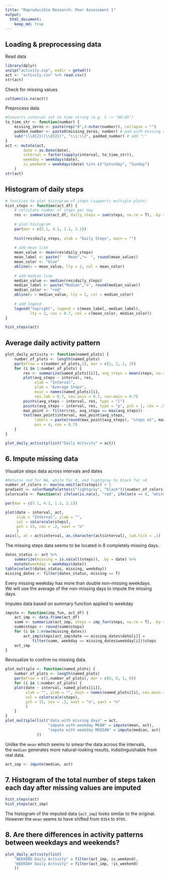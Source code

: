 ```yaml
---
title: "Reproducible Research: Peer Assessment 1"
output: 
  html_document:
    keep_md: true
---
```



## Loading & preprocessing data

Read data
```r
library(dplyr)
unzip("activity.zip", exdir = getwd())
act <- "activity.csv" %>% read.csv()
str(act)
```

Check for missing values
```r
colSums(is.na(act))
```

Preprocess data
```r
#Converts interval int to time string (e.g. 5 -> "00:05") 
to_time_str <- function(number) {
    missing_zeros <- paste(rep("0",4-nchar(number)), collapse = "")
    padded_number <- paste0(missing_zeros, number) # pad with missing zeros
    sub("(\\d{2})(\\d{2})", "\\1:\\2", padded_number) # add ":"
}
act <- mutate(act,
        date = as.Date(date),
        interval = factor(sapply(interval, to_time_str)),
        weekday = weekdays(date),
        is_weekend = weekdays(date) %in% c("Saturday", "Sunday")
    )
str(act)
```

## Histogram of daily steps

```r
# function to plot histogram of steps (supports multiple plots)
hist_steps <- function(act_df) {
    # calculate number of steps per day
    res <- summarize(act_df, daily_steps = sum(steps, na.rm = T), .by = date)
    
    # plot histogram
    par(mar = c(5.1, 4.1, 1.1, 2.1))
    
    hist(res$daily_steps, xlab = "Daily Steps", main = "")
    
    # add mean line
    mean_value <- mean(res$daily_steps)
    mean_label <- paste("   Mean","=  ", round(mean_value))
    mean_color <- "blue"
    abline(v = mean_value, lty = 2, col = mean_color)
    
    # add median line
    median_value <- median(res$daily_steps)
    median_label <- paste("Median","=", round(median_value))
    median_color <- "red"
    abline(v = median_value, lty = 2, col = median_color)
    
    # add legend
    legend("topright", legend = c(mean_label, median_label),
           lty = 2, cex = 0.7, col = c(mean_color, median_color))
}

hist_steps(act)
```

## Average daily activity pattern

```r
plot_daily_activity <- function(named_plots) {
    number_of_plots <- length(named_plots)
    par(mfrow = c(number_of_plots,1), mar = c(2, 2, 2, 2))
    for (i in 1:number_of_plots) {
        res <- summarize(named_plots[[i]], avg_steps = mean(steps, na.rm = T), .by = interval)
        plot(avg_steps ~ interval, res,
             xlab = "Interval",
             ylab = "Average Steps",
             main = names(named_plots)[i],
             cex.lab = 0.7, cex.axis = 0.7, cex.main = 0.7)
        points(avg_steps ~ interval, res, type = "l")
        points(avg_steps ~ interval, res, type = "p", pch = 1, cex = .5, col = "coral3")
        max_point <- filter(res, avg_steps == max(avg_steps))
        text(max_point$interval, max_point$avg_steps,
             labels = paste(round(max_point$avg_steps), "steps at", max_point$interval),
             pos = 4, cex = 0.7)
    }
}

plot_daily_activity(list("Daily Activity" = act))

```

## 6. Impute missing data

Visualize steps data across intervals and dates

```r
#Returns red for NA, white for 0, and lightgray to black for >0
number_of_colors <- max(na.omit(act$steps)) + 1
gradient <- colorRampPalette(c("lightgray", "black"))(number_of_colors)
colorscale <- function(x) ifelse(is.na(x), "red", ifelse(x == 0, "white", gradient[x + 1]))

par(mar = c(5.1, 4.1, 1.1, 2.1))

plot(date ~ interval, act,
     xlab = "Interval", ylab = "",
     col = colorscale(steps),
     pch = 15, cex = .2, xaxt = "n"
     )
axis(1, at = act$interval, as.character(act$interval), lwd.tick = .1)
```

The missing steps data seems to be located in 8 completely missing days.

```r
dates_status <- act %>%
    summarize(missing = is.na(all(steps)), .by = date) %>%
    mutate(weekday = weekdays(date))
table(select(dates_status, missing, weekday))
missing_dates <- filter(dates_status, missing == T)
```
Every missing weekday has more than double non-missing weekdays.  
We will use the average of the non-missing days to impute the missing days.

Imputes data based on summary function applied to weekday
```r
impute <- function(imp_fun, act_df) {
    act_imp <- data.frame(act_df)
    summ <- summarize(act_imp, steps = imp_fun(steps, na.rm = T), .by = c(weekday, interval))
    summ$steps <- round(summ$steps)
    for (i in 1:nrow(missing_dates))
        act_imp$steps[act_imp$date == missing_dates$date[i]] = 
            filter(summ, weekday == missing_dates$weekday[i])$steps
    act_imp
}
```

Revisualize to confirm no missing data.

```r
plot_multiple <- function(named_plots) {
    number_of_plots <- length(named_plots)
    par(mfrow = c(1,number_of_plots), mar = c(0, 0, 1, 0))
    for (i in 1:number_of_plots) {
    plot(date ~ interval, named_plots[[i]],
         xlab = "", ylab = "", main = names(named_plots)[i], cex.main = 0.7,
         col = colorscale(steps),
         pch = 15, cex = .2, xaxt = "n", yaxt = "n"
         )
    }
}
plot_multiple(list("data with missing days" = act,
                   "impute with weekday MEAN" = impute(mean, act),
                   "impute with weekday MEDIAN" = impute(median, act)
              ))
```

Unlike the `mean` which seems to smear the data across the intervals,  
the `median` generates more natural-looking results, indistinguishable from real data.  

```r
act_imp <- impute(median, act)
```

## 7. Histogram of the total number of steps taken each day after missing values are imputed

```r
hist_steps(act)
hist_steps(act_imp)
```

The histogram of the imputed data (`act_imp`) looks similar to the original.  
However the `mean` seems to have shifted from `9354` to `9705`.

## 8. Are there differences in activity patterns between weekdays and weekends?

```r
plot_daily_activity(list(
    "WEEKEND Daily Activity" = filter(act_imp, is_weekend),
    "WEEKDAY Daily Activity" = filter(act_imp, !is_weekend)
    ))

```
